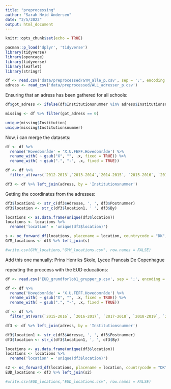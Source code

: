 ```yaml
---
title: "preprocessing"
author: "Sarah Hvid Andersen"
date: "2/5/2022"
output: html_document
---
```


```r
knitr::opts_chunk$set(echo = TRUE)
```

```r
pacman::p_load('dplyr', 'tidyverse')
library(tidyverse)
library(opencage)
library(tidyverse)
library(leaflet)
library(stringr)
```


```r
df <- read.csv('data/preprocessed/GYM_alle_p.csv', sep = ';', encoding = 'UTF-8')
adress <- read_csv('data/preprocessed/ALL_adresser_p.csv')

```

Ensuring that an adress has been gathered for all schools:

```r

df$got_adress <- ifelse(df$Institutionsnummer %in% adress$Institutionsnummer, 1, 0)

missing <- df %>% filter(got_adress == 0)

unique(missing$Institution)
unique(missing$Institutionsnummer)
```


Now, i can merge the datasets:

```r

df <- df %>% 
  rename('Hovedområde' = 'X.U.FEFF.Hovedområde') %>% 
  rename_with( ~ gsub("X", "", .x, fixed = TRUE)) %>% 
  rename_with( ~ gsub(".", "-", .x, fixed = TRUE))

df <- df %>% 
  filter_at(vars(`2012-2013`,`2013-2014`,`2014-2015`, `2015-2016`, `2016-2017`, `2017-2018`, `2018-2019`, `2019-2020`, `2020-2021`, `2021-2022`), any_vars(!is.na(.)))

df3 <- df %>% left_join(adress, by = 'Institutionsnummer')
```

Getting the coordinates from the adresses:

```r

df3$location1 <- str_c(df3$Adresse, ', ', df3$Postnummer)
df3$location <- str_c(df3$location1, ' ', df3$By)

locations <- as.data.frame(unique(df3$location))
locations <- locations %>% 
  rename('location' = 'unique(df3$location)')

```

```r

s <- oc_forward_df(locations, placename = location, countrycode = "DK", limit =1, no_annotations = TRUE)
GYM_locations <- df3 %>% left_join(s)

#write.csv(GYM_locations,"GYM_locations.csv", row.names = FALSE)

```
Add this one manually: Prins Henriks Skole, Lycee Francais De Copenhague

repeating the proccess with the EUD educations:

```r
df <- read.csv('EUD_grundforlob1_grupper_p.csv', sep = ';', encoding = 'UTF-8')

df <- df %>% 
  rename('Hovedområde' = 'X.U.FEFF.Hovedområde') %>% 
  rename_with( ~ gsub("X", "", .x, fixed = TRUE)) %>% 
  rename_with( ~ gsub(".", "-", .x, fixed = TRUE))

df <- df %>% 
  filter_at(vars(`2015-2016`, `2016-2017`, `2017-2018`, `2018-2019`, `2019-2020`, `2020-2021`, `2021-2022`), any_vars(!is.na(.)))

df3 <- df %>% left_join(adress, by = 'Institutionsnummer')

df3$location1 <- str_c(df3$Adresse, ', ', df3$Postnummer)
df3$location <- str_c(df3$location1, ', ', df3$By)

locations <- as.data.frame(unique(df3$location))
locations <- locations %>% 
  rename('location' = 'unique(df3$location)')

s2 <- oc_forward_df(locations, placename = location, countrycode = "DK", limit =1, no_annotations = TRUE)
EUD_locations <- df3 %>% left_join(s2)

#write.csv(EUD_locations,"EUD_locations.csv", row.names = FALSE)

```

